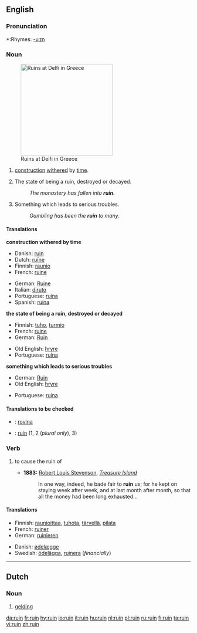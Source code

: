 ==English==

===Pronunciation===
*:Rhymes: [[Rhymes:English:-uːɪn|-uːɪn]]

===Noun===
{{en-noun}}
[[Image:Ruins at Delfi.JPG|right|250px|thumb|Ruins at Delfi in Greece]]

# {{countable}} [[construction]] [[withered]] by [[time]].
# {{uncountable}} The state of being a ruin, destroyed or decayed.
#:''The monastery has fallen into '''ruin'''.''
# {{uncountable}} Something which leads to serious troubles.
#:''Gambling has been the '''ruin''' to many.''

====Translations====
'''construction withered by time'''
{{top}}
*Danish: [[ruin#Danish|ruin]]
*Dutch: [[ruïne]] {{f}}
*Finnish: [[raunio]]
*French: [[ruine]] {{f}}
{{mid}}
*German: [[Ruine]] {{f}}
*Italian: [[diruto]]
*Portuguese: [[ruína]] {{f}}
*Spanish: [[ruina]] {{f}}
{{bottom}}

'''the state of being a ruin, destroyed or decayed'''
{{top}}
*Finnish: [[tuho]], [[turmio]]
*French: [[ruine]] {{f}}
*German: [[Ruin]] {{m}}
{{mid}}
*Old English: [[hryre]] {{m}}
*Portuguese: [[ruína]] {{f}}
{{bottom}}

'''something which leads to serious troubles'''
{{top}}
*German: [[Ruin]] {{m}}
*Old English: [[hryre]] {{m}}
{{mid}}
*Portuguese: [[ruína]] {{f}}
{{bottom}}



====Translations to be checked====
{{checktrans}}

*{{ttbc|Italian}}: [[rovina]]
*{{ttbc|Swedish}}: [[ruin#Swedish|ruin]] {{c}} (1, 2 (''plural only''), 3)

===Verb===
{{en-verb}}

# {{transitive}} to cause the ruin of
#*'''1883:''' [[w:Robert Louis Stevenson|Robert Louis Stevenson]], ''[[w:Treasure Island|Treasure Island]]''
#*: In one way, indeed, he bade fair to '''ruin''' us; for he kept on staying week after week, and at last month after month, so that all the money had been long exhausted...

====Translations====
{{top}}
*Finnish: [[raunioittaa]], [[tuhota]], [[tärvellä]], [[pilata]]
*French: [[ruiner]]
*German: [[ruinieren]]
{{mid}}
*Danish: [[ødelæg]]ge 
*Swedish: [[ödelägga]], [[ruinera]] (''financially'')
{{bottom}}

----

==Dutch==
===Noun===
{{nl-noun|ruinen|ruintje}}

# [[gelding]]

[[da:ruin]]
[[fr:ruin]]
[[hy:ruin]]
[[io:ruin]]
[[it:ruin]]
[[hu:ruin]]
[[nl:ruin]]
[[pl:ruin]]
[[ru:ruin]]
[[fi:ruin]]
[[ta:ruin]]
[[vi:ruin]]
[[zh:ruin]]